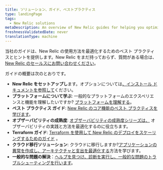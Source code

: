 ```yaml
---
title: ソリューション、ガイド、ベストプラクティス
type: landingPage
tags:
  - New Relic solutions
metaDescription: An overview of New Relic guides for helping you optimize your monitoring and observability practices.
freshnessValidatedDate: never
translationType: machine
---
```


当社のガイドは、New Relic の使用方法を最適化するためのベスト プラクティスとヒントを提供します。New Relic をまだ持っておらず、質問がある場合は、 [New Relic のセールスにお問い合わせください](https://newrelic.com/contact-sales)。

ガイドの概要は次のとおりです。

* **New Relic をセットアップし**ます。オプションについては[、インストール ドキュメントを参照して](/docs/new-relic-solutions/new-relic-one/install-configure/install-new-relic)ください。
* **プラットフォームについて学ぶ**: 一般的なプラットフォームのエクスペリエンスと機能を理解したいですか? [プラットフォームを理解する](/docs/new-relic-solutions/new-relic-one/introduction-new-relic-one)。
* **ベスト プラクティス ガイド**: [New Relic のコア機能のベスト プラクティスを学びます](/docs/new-relic-solutions/best-practices-guides/full-stack-observability/overview-best-practices)。
* **オブザーバビリティの成熟度**: [オブザーバビリティの成熟度シリーズは、](/docs/new-relic-solutions/observability-maturity/introduction) オブザーバビリティの実践と方法を最適化するのに役立ちます。
* **Terraform ガイド**: [Terraform を使用して New Relic のデプロイをスケーリングするためのガイド](/docs/more-integrations/terraform/terraform-intro) 。
* **クラウド移行ソリューション**: クラウドに移行しますか?[アプリケーションの異常を作成し](/docs/new-relic-solutions/new-relic-solutions/create-application-baselines)[、アーキテクチャと支出を最適化する](/docs/new-relic-solutions/new-relic-solutions/optimize-cloud-architecture-spend-continuously-improve-your-modern-cloud-environment)方法を学びます。
* **一般的な問題の解決**：[ヘルプを見つけ、診断を実行し、一般的な問題のトラブルシューティングを行います](/docs/new-relic-solutions/solve-common-issues/find-help-use-support-portal)。